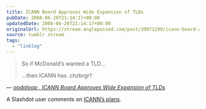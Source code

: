 ```yaml
---
title: ICANN Board Approves Wide Expansion of TLDs
pubDate: 2008-06-26T21:14:17+00:00
updatedDate: 2008-06-26T21:14:17+00:00
originalUrl: https://stream.anglepoised.com/post/39971299/icann-board-approves-wide-expansion-of-tlds
source: tumblr stream
tags:
  - "linklog"
---
```


> So if McDonald&rsquo;s wanted a TLD&hellip;
>
> &hellip;then ICANN has .chzbrgr?

— <cite>[oodaloop , _ICANN Board Approves Wide Expansion of TLDs_](http://tech.slashdot.org/comments.pl?sid=596435&cid=23953419)</cite>

A Slashdot user comments on [ICANN&rsquo;s plans][1].

[1]: http://tech.slashdot.org/article.pl?sid=08/06/26/1814205
